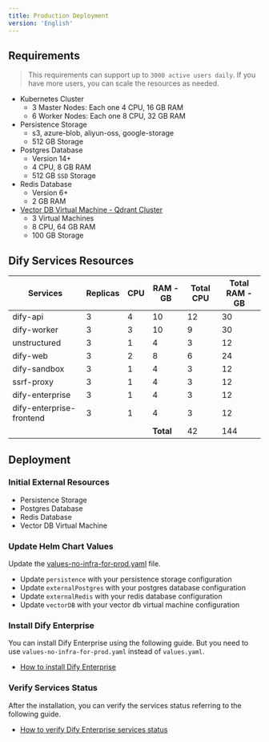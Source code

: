 ```yaml
---
title: Production Deployment
version: 'English'
---
```


## Requirements
> This requirements can support up to `3000 active users daily`. If you have more users, you can scale the resources as needed.

- Kubernetes Cluster
    - 3 Master Nodes: Each one 4 CPU, 16 GB RAM
    - 6 Worker Nodes: Each one 8 CPU, 32 GB RAM
- Persistence Storage
    - s3, azure-blob, aliyun-oss, google-storage
    - 512 GB Storage
- Postgres Database
    - Version 14+
    - 4 CPU, 8 GB RAM
    - 512 GB `SSD` Storage
- Redis Database
    - Version 6+
    - 2 GB RAM
- [Vector DB Virtual Machine - Qdrant Cluster](/en-us/deployment/advanced-configuration/qdrant/qdrant-cluster)
    - 3 Virtual Machines
    - 8 CPU, 64 GB RAM
    - 100 GB Storage

## Dify Services Resources

| Services                 | Replicas  | CPU  | RAM - GB  | Total CPU | Total RAM - GB |
| ------------------------ | --------- | ---- | --------- | --------- | -------------- |
| dify-api                 | 3         | 4    | 10        | 12        | 30             |
| dify-worker              | 3         | 3    | 10        | 9         | 30             |
| unstructured             | 3         | 1    | 4         | 3         | 12             |
| dify-web                 | 3         | 2    | 8         | 6         | 24             |
| dify-sandbox             | 3         | 1    | 4         | 3         | 12             |
| ssrf-proxy               | 3         | 1    | 4         | 3         | 12             |
| dify-enterprise          | 3         | 1    | 4         | 3         | 12             |
| dify-enterprise-frontend | 3         | 1    | 4         | 3         | 12             |
|                          |           |      | **Total** | 42        | 144            |

## Deployment
### Initial External Resources
- Persistence Storage
- Postgres Database
- Redis Database
- Vector DB Virtual Machine

### Update Helm Chart Values

Update the <a href="/assets/helm-values/values-no-infra-for-prod.yaml" download="values-no-infra-for-prod.yaml">values-no-infra-for-prod.yaml</a> file.

- Update `persistence` with your persistence storage configuration
- Update `externalPostgres` with your postgres database configuration
- Update `externalRedis` with your redis database configuration
- Update `vectorDB` with your vector db virtual machine configuration

### Install Dify Enterprise
You can install Dify Enterprise using the following guide. But you need to use `values-no-infra-for-prod.yaml` instead of `values.yaml`.
- [How to install Dify Enterprise](/en-us/deployment/prerequisites/kubernetes)

### Verify Services Status
After the installation, you can verify the services status referring to the following guide.
- [How to verify Dify Enterprise services status](/en-us/deployment/verify-services-status)
